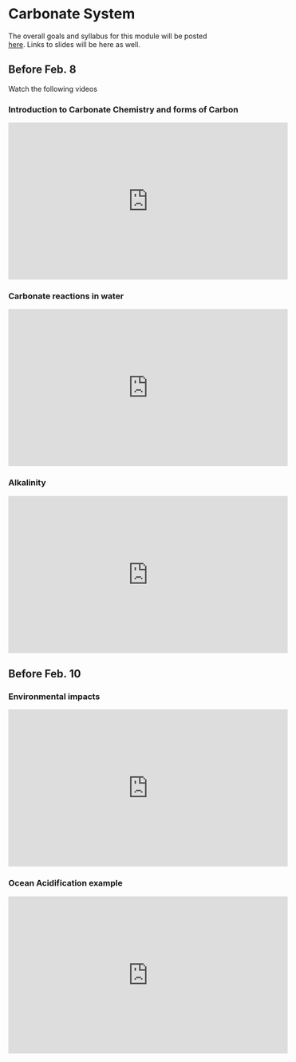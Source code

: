 

# Carbonate System


The overall goals and syllabus for this module will be posted  
[here](https://docs.google.com/document/d/1weWy4vpZHZs_IhHNx5z8jYEu6NeTsiaDErIGe19WK-Y/edit?usp=sharing). Links to slides will be here as well.


## Before Feb. 8

Watch the following videos

### Introduction to Carbonate Chemistry and forms of Carbon

<iframe width="560" height="315" src="https://www.youtube.com/embed/YhWMexonpng" frameborder="0" allow="accelerometer; autoplay; clipboard-write; encrypted-media; gyroscope; picture-in-picture" allowfullscreen></iframe>

### Carbonate reactions in water

<iframe width="560" height="315" src="https://www.youtube.com/embed/ySnBYXmsEPk" frameborder="0" allow="accelerometer; autoplay; clipboard-write; encrypted-media; gyroscope; picture-in-picture" allowfullscreen></iframe>


### Alkalinity

<iframe width="560" height="315" src="https://www.youtube.com/embed/P7KQnR41eyM" frameborder="0" allow="accelerometer; autoplay; clipboard-write; encrypted-media; gyroscope; picture-in-picture" allowfullscreen></iframe>


## Before Feb. 10


### Environmental impacts

<iframe width="560" height="315" src="https://www.youtube.com/embed/7IlvS_D2gc8" frameborder="0" allow="accelerometer; autoplay; clipboard-write; encrypted-media; gyroscope; picture-in-picture" allowfullscreen></iframe>


### Ocean Acidification example

<iframe width="560" height="315" src="https://www.youtube.com/embed/fgBozLCGUHY" frameborder="0" allow="accelerometer; autoplay; clipboard-write; encrypted-media; gyroscope; picture-in-picture" allowfullscreen></iframe>




